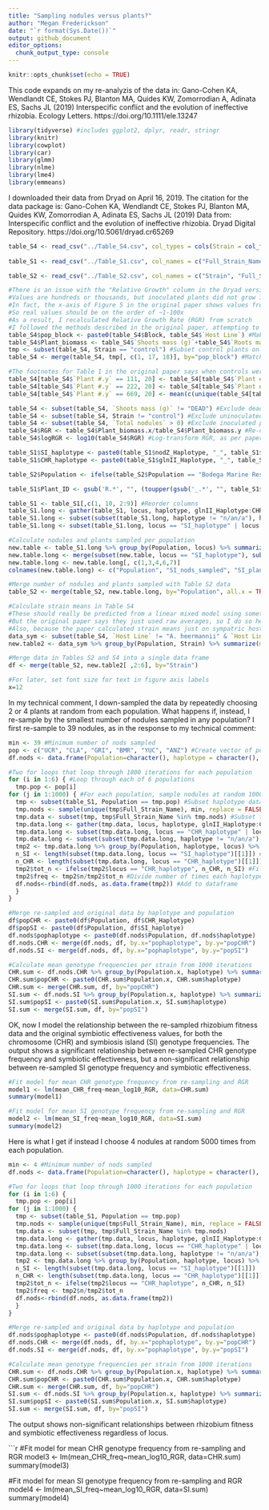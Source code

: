 ```yaml
---
title: "Sampling nodules versus plants?"
author: "Megan Frederickson"
date: "`r format(Sys.Date())`"
output: github_document
editor_options: 
  chunk_output_type: console
---
```


```r
knitr::opts_chunk$set(echo = TRUE)
```

This code expands on my re-analyzis of the data in: Gano-Cohen KA, Wendlandt CE, Stokes PJ, Blanton MA, Quides KW, Zomorrodian A, Adinata ES, Sachs JL (2019) Interspecific conflict and the evolution of ineffective rhizobia. Ecology Letters. https://doi.org/10.1111/ele.13247

```r

library(tidyverse) #includes ggplot2, dplyr, readr, stringr
library(knitr)
library(cowplot)
library(car)
library(glmm)
library(nlme)
library(lme4)
library(emmeans)

```

I downloaded their data from Dryad on April 16, 2019. The citation for the data package is: Gano-Cohen KA, Wendlandt CE, Stokes PJ, Blanton MA, Quides KW, Zomorrodian A, Adinata ES, Sachs JL (2019) Data from: Interspecific conflict and the evolution of ineffective rhizobia. Dryad Digital Repository. https://doi.org/10.5061/dryad.cr65269

```r

table_S4 <- read_csv("../Table_S4.csv", col_types = cols(Strain = col_factor(levels = c("132", "133", "134", "135", "136", "137", "138", "139", "140", "141", "142", "143", "144", "145", "146", "147", "148", "149", "150", "151", "152", "153", "154", "155", "156", "157", "158", "159", "160", "161", "control")), `Host Line` = col_factor(levels = c("BMR01.03", "BMR07.03", "UnH: Cla12.04", "UnL: Anz13.04", "A. heermannii", "Gri01.01", "Gri01.13", "Cla10.01", "Cla01.04", "UCR02.07", "UCR09.05", "Yuc02.07", "Yuc02.01", "Anz11.01", "Anz10.01")), Block = col_factor(levels = c("1", "2", "3", "4", "5")), `CHR local abundance` = col_number(), `Mean individual  nodule biomass (mg)` = col_number(), `Mineral N (ppm)` = col_number(), `Plant #` = col_number(), Population = col_factor(levels = c("ANZ",  "BMR", "CLA", "GRI", "UCR", "YUC")), `Relative Growth` = col_number(), `Roots mass (g)` = col_number(), `Shoots mass (g)` = col_number(), `Total N (%)` = col_number(), `Total nodules` = col_number()))
  
table_S1 <- read_csv("../Table_S1.csv", col_names = c("Full_Strain_Name", "Year", "Population", "glnII_Haplotype", "recA_Haplotype", "nodZ_Haplotype",  "nolL_Haplotype"), col_types = cols(Year = col_number(), Population = col_factor(levels = c("ANZ",  "BMR", "CLA", "GRI", "UCR", "YUC"))), skip = 1)

table_S2 <- read_csv("../Table_S2.csv", col_names = c("Strain", "Full_Strain_Name", "Population", "Latitude", "Longitude", "glnII_Haplotype", "glnII_Accession", "recA_Haplotype", "recA_Accession", "nodZ_Haplotype", "nodZ_Accession", "nolL_Haplotype", "nolL_Accession", "CHR_Haplotype", "CHR genotype frequency" , "SI_haplotye", "SI genotype frequency"), col_types = cols(Strain = col_factor(levels = c("132", "133", "134", "135", "136", "137", "138", "139", "140", "141", "142", "143", "144", "145", "146", "147", "148", "149", "150", "151", "152", "153", "154", "155", "156", "157", "158", "159", "160", "161")), `CHR genotype frequency` = col_number(), `SI genotype frequency` = col_number(), Population = col_factor(levels = c("Bodega Marine Reserve", "Griffith Park", "Robert J. Bernard Biological Field Station", "University of California Riverside", "Burns Pinon Ridge Reserve", "Anza Borrego Desert State Park"))), skip = 2)

```

```r

#There is an issue with the "Relative Growth" column in the Dryad version of Table S4
#Values are hundreds or thousands, but inoculated plants did not grow 100-1000x more than controls
#In fact, the x-axis of Figure 5 in the original paper shows values from ~0.5-1.2 on a log scale
#So real values should be on the order of ~1-100x
#As a result, I recalculated Relative Growth Rate (RGR) from scratch
#I followed the methods described in the original paper, attempting to match the original analysis
table_S4$pop_block <- paste0(table_S4$Block, table_S4$`Host Line`) #Make a unique identifier for each block-host line combination
table_S4$Plant_biomass <- table_S4$`Shoots mass (g)`+table_S4$`Roots mass (g)` #Sum root and shoot mass
tmp <- subset(table_S4, Strain == "control") #Subset control plants only
table_S4 <- merge(table_S4, tmp[, c(1, 17, 18)], by="pop_block") #Match inoculated plants to controls based on which block and host line they were

#The footnotes for Table 1 in the original paper says when controls were substituted, so I follow suit here
table_S4[table_S4$`Plant #.y` == 111, 20] <- table_S4[table_S4$`Plant #.y` == 106, 20] #Sub 106 for 111
table_S4[table_S4$`Plant #.y` == 222, 20] <- table_S4[table_S4$`Plant #.y` == 216, 20] #Sub 216 for 222
table_S4[table_S4$`Plant #.y` == 669, 20] <- mean(c(unique(table_S4[table_S4$`Plant #.y` == 651, 20]), unique(table_S4[table_S4$`Plant #.y` == 660, 20]), unique(table_S4[table_S4$`Plant #.y` == 663, 20]), unique(table_S4[table_S4$`Plant #.y` == 680, 20]), unique(table_S4[table_S4$`Plant #.y` == 684, 20]))) #Sub mean of 651, 660, 663, 680, and 684 for 669

table_S4 <- subset(table_S4, `Shoots mass (g)` != "DEAD") #Exclude dead plants, as per paper
table_S4 <- subset(table_S4, Strain != "control") #Exclude uninoculated controls, as per paper
table_S4 <- subset(table_S4, `Total nodules` > 0) #Exclude inoculated plants that formed no nodules, as per paper
table_S4$RGR <- table_S4$Plant_biomass.x/table_S4$Plant_biomass.y #Re-calculate RGR (values look better)
table_S4$logRGR <- log10(table_S4$RGR) #Log-transform RGR, as per paper

table_S1$SI_haplotype <- paste0(table_S1$nodZ_Haplotype, "_", table_S1$nolL_Haplotype) #Concatenate SI haplotypes, as per paper
table_S1$CHR_haplotype <- paste0(table_S1$glnII_Haplotype, "_", table_S1$recA_Haplotype) #Concatenate CHR haplotypes, as per paper

table_S2$Population <- ifelse(table_S2$Population == "Bodega Marine Reserve", "BMR", ifelse(table_S2$Population == "Griffith Park", "GRI", ifelse(table_S2$Population == "Robert J. Bernard Biological Field Station", "CLA", ifelse(table_S2$Population == "University of California Riverside", "UCR", ifelse(table_S2$Population == "Anza Borrego Desert State Park", "ANZ", "YUC"))))) #Abbreviate Table_S2 population names, to make them match across data tables

table_S1$Plant_ID <- gsub('R.*', "", (toupper(gsub('_.*', "", table_S1$Full_Strain_Name)))) #Make a column of unique plant ids

table_S1 <- table_S1[,c(1, 10, 2:9)] #Reorder columns
table_S1.long <- gather(table_S1, locus, haplotype, glnII_Haplotype:CHR_haplotype, factor_key=TRUE) #Make wide data into long format
table_S1.long <- subset(subset(table_S1.long, haplotype != "n/an/a"), haplotype != "n/a_n/a")  #Remove NAs
table_S1.long <- subset(table_S1.long, locus == "SI_haplotype" | locus == "CHR_haplotype") #Subset to just CHR and SI haplotypes

#Calculate nodules and plants sampled per population
new.table <- table_S1.long %>% group_by(Population, locus) %>% summarize(total_nods_sampled=n(), total_plants_sampled=length(unique(Plant_ID))) #Summarize data by locus and population
new.table.long <- merge(subset(new.table, locus == "SI_haplotype"), subset(new.table, locus == "CHR_haplotype"), by="Population") #Make wide data long
new.table.long <- new.table.long[, c(1,3,4,6,7)]
colnames(new.table.long) <- c("Population", "SI_nods_sampled", "SI_plants_sampled", "CHR_nods_sampled", "CHR_plants_sampled")

#Merge number of nodules and plants sampled with Table S2 data
table_S2 <- merge(table_S2, new.table.long, by="Population", all.x = TRUE) #Add sampling effort to Table 2

#Calculate strain means in Table S4
#These should really be predicted from a linear mixed model using something like the emmeans package
#But the original paper says they just used raw averages, so I do so here too
#Also, because the paper calculated strain means just on sympatric host lines, I do the same here
data_sym <- subset(table_S4, `Host Line` != "A. heermannii" & `Host Line` != "UnH: Cla12.04" & `Host Line` != "UnL: Anz13.04")
new.table2 <- data_sym %>% group_by(Population, Strain) %>% summarize(mean_RGR = mean(`Relative Growth`, na.rm=TRUE), mean_total_nodules = mean(`Total nodules`, na.rm=TRUE), mean_nodule_mass = mean(`Mean individual  nodule biomass (mg)`, na.rm=TRUE), mean_log10_RGR = mean(logRGR, na.rm=TRUE)) #Calculate means

#Merge data in Tables S2 and S4 into a single data frame
df <- merge(table_S2, new.table2[ ,2:6], by="Strain") 

#For later, set font size for text in figure axis labels
x=12

```

In my technical comment, I down-sampled the data by repeatedly choosing 2 or 4 plants at random from each population. What happens if, instead, I re-sample by the smallest number of nodules sampled in any population? I first re-sample to 39 nodules, as in the response to my technical comment:

```r

min <- 39 #Minimum number of nods sampled 
pop <- c("UCR", "CLA", "GRI", "BMR", "YUC", "ANZ") #Create vector of population names
df.nods <- data.frame(Population=character(), haplotype = character(), locus=character(), n=double(), tot_n=double(), freq=double(), stringsAsFactors=FALSE) #Initialize empty frame to store all the sub-sampled data in

#Two for loops that loop through 1000 iterations for each population
for (i in 1:6) { #Loop through each of 6 populations
  tmp.pop <- pop[i]
for (j in 1:1000) { #For each population, sample nodules at random 10000 times
  tmp <- subset(table_S1, Population == tmp.pop) #Subset haplotype data to just the current population
  tmp.nods <- sample(unique(tmp$Full_Strain_Name), min, replace = FALSE) #Sample nodules at random
  tmp.data <- subset(tmp, tmp$Full_Strain_Name %in% tmp.nods) #Subset to just sampled nodules
  tmp.data.long <- gather(tmp.data, locus, haplotype, glnII_Haplotype:CHR_haplotype, factor_key=TRUE) #Make wide data long
  tmp.data.long <- subset(tmp.data.long, locus == "CHR_haplotype" | locus == "SI_haplotype") #Use on concatenated haplotypes
  tmp.data.long <- subset(subset(tmp.data.long, haplotype != "n/an/a"), haplotype != "n/a_n/a") #Remove missing data (NAs)
  tmp2 <- tmp.data.long %>% group_by(Population, haplotype, locus) %>% summarize(n=n()) #Count number of times each haplotype was chosen
  n_SI <- length(subset(tmp.data.long, locus == "SI_haplotype")[[1]]) #Count total number of samples (should always be 39 for CHR)
  n_CHR <- length(subset(tmp.data.long, locus == "CHR_haplotype")[[1]]) #Count total number of samples (often less than 39 for SI because of missing data)
  tmp2$tot_n <- ifelse(tmp2$locus == "CHR_haplotype", n_CHR, n_SI) #Fill in appropriate denominator (i.e., CHR or SI)
  tmp2$freq <- tmp2$n/tmp2$tot_n #Divide number of times each haplotype was sampled by total number of samples to obtain frequency
  df.nods<-rbind(df.nods, as.data.frame(tmp2)) #Add to dataframe
  }
}

#Merge re-sampled and original data by haplotype and population
df$popCHR <- paste0(df$Population, df$CHR_Haplotype)
df$popSI <- paste0(df$Population, df$SI_haplotye)
df.nods$pophaplotype <- paste0(df.nods$Population, df.nods$haplotype)
df.nods.CHR <- merge(df.nods, df, by.x="pophaplotype", by.y="popCHR")
df.nods.SI <- merge(df.nods, df, by.x="pophaplotype", by.y="popSI")

#Calculate mean genotype frequencies per strain from 1000 iterations
CHR.sum <- df.nods.CHR %>% group_by(Population.x, haplotype) %>% summarize(n=n(), mean_CHR_freq=mean(freq, na.rm=TRUE), sd=sd(freq, na.rm=TRUE), se=sd/sqrt(n))
CHR.sum$popCHR <- paste0(CHR.sum$Population.x, CHR.sum$haplotype)
CHR.sum <- merge(CHR.sum, df, by="popCHR")
SI.sum <- df.nods.SI %>% group_by(Population.x, haplotype) %>% summarize(n=n(), mean_SI_freq=mean(freq, na.rm=TRUE), sd=sd(freq, na.rm=TRUE), se=sd/sqrt(n))
SI.sum$popSI <- paste0(SI.sum$Population.x, SI.sum$haplotype)
SI.sum <- merge(SI.sum, df, by="popSI")
```

OK, now I model the relationship between the re-sampled rhizobium fitness data and the original symbiotic effectiveness values, for both the chromosome (CHR) and symbiosis island (SI) genotype frequencies. The output shows a significant relationship between re-sampled CHR genotype frequency and symbiotic effectiveness, but a non-significant relationship between re-sampled SI genotype frequency and symbiotic effectiveness.

```r

#Fit model for mean CHR genotype frequency from re-sampling and RGR
model1 <- lm(mean_CHR_freq~mean_log10_RGR, data=CHR.sum)
summary(model1) 

#Fit model for mean SI genotype frequency from re-sampling and RGR
model2 <- lm(mean_SI_freq~mean_log10_RGR, data=SI.sum)
summary(model2) 
```

Here is what I get if instead I choose 4 nodules at random 5000 times from each population. 

```r

min <- 4 #Minimum number of nods sampled 
df.nods <- data.frame(Population=character(), haplotype = character(), locus=character(), n=double(), tot_n=double(), freq=double(), stringsAsFactors=FALSE) #Initialize empty frame to store all the sub-sampled data in

#Two for loops that loop through 1000 iterations for each population
for (i in 1:6) {
  tmp.pop <- pop[i]
for (j in 1:1000) {
  tmp <- subset(table_S1, Population == tmp.pop)
  tmp.nods <- sample(unique(tmp$Full_Strain_Name), min, replace = FALSE)
  tmp.data <- subset(tmp, tmp$Full_Strain_Name %in% tmp.nods)
  tmp.data.long <- gather(tmp.data, locus, haplotype, glnII_Haplotype:CHR_haplotype, factor_key=TRUE)
  tmp.data.long <- subset(tmp.data.long, locus == "CHR_haplotype" | locus == "SI_haplotype")
  tmp.data.long <- subset(subset(tmp.data.long, haplotype != "n/an/a"), haplotype != "n/a_n/a")
  tmp2 <- tmp.data.long %>% group_by(Population, haplotype, locus) %>% summarize(n=n())
  n_SI <- length(subset(tmp.data.long, locus == "SI_haplotype")[[1]])
  n_CHR <- length(subset(tmp.data.long, locus == "CHR_haplotype")[[1]])
  tmp2$tot_n <- ifelse(tmp2$locus == "CHR_haplotype", n_CHR, n_SI)
  tmp2$freq <- tmp2$n/tmp2$tot_n
  df.nods<-rbind(df.nods, as.data.frame(tmp2))
  }
}

#Merge re-sampled and original data by haplotype and population
df.nods$pophaplotype <- paste0(df.nods$Population, df.nods$haplotype)
df.nods.CHR <- merge(df.nods, df, by.x="pophaplotype", by.y="popCHR")
df.nods.SI <- merge(df.nods, df, by.x="pophaplotype", by.y="popSI")

#Calculate mean genotype frequencies per strain from 1000 iterations
CHR.sum <- df.nods.CHR %>% group_by(Population.x, haplotype) %>% summarize(n=n(), mean_CHR_freq=mean(freq, na.rm=TRUE), sd=sd(freq, na.rm=TRUE), se=sd/sqrt(n))
CHR.sum$popCHR <- paste0(CHR.sum$Population.x, CHR.sum$haplotype)
CHR.sum <- merge(CHR.sum, df, by="popCHR")
SI.sum <- df.nods.SI %>% group_by(Population.x, haplotype) %>% summarize(n=n(), mean_SI_freq=mean(freq, na.rm=TRUE), sd=sd(freq, na.rm=TRUE), se=sd/sqrt(n))
SI.sum$popSI <- paste0(SI.sum$Population.x, SI.sum$haplotype)
SI.sum <- merge(SI.sum, df, by="popSI")

```

The output shows non-significant relationships between rhizobium fitness and symbiotic effectiveness regardless of locus. 

```r

#Fit model for mean CHR genotype frequency from re-sampling and RGR
model3 <- lm(mean_CHR_freq~mean_log10_RGR, data=CHR.sum)
summary(model3) 

#Fit model for mean SI genotype frequency from re-sampling and RGR
model4 <- lm(mean_SI_freq~mean_log10_RGR, data=SI.sum)
summary(model4) 